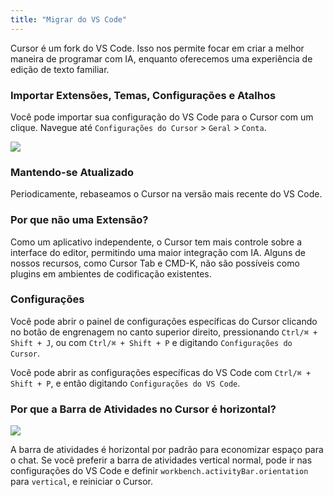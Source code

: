 ```yaml
---
title: "Migrar do VS Code"
---
```


Cursor é um fork do VS Code. Isso nos permite focar em criar a melhor maneira de programar com IA, enquanto oferecemos uma experiência de edição de texto familiar.

### Importar Extensões, Temas, Configurações e Atalhos

Você pode importar sua configuração do VS Code para o Cursor com um clique. Navegue até `Configurações do Cursor` > `Geral` > `Conta`.

<Frame>
  <img src="/images/get-started/vscode-import.png" />
</Frame>

### Mantendo-se Atualizado

Periodicamente, rebaseamos o Cursor na versão mais recente do VS Code.

### Por que não uma Extensão?

Como um aplicativo independente, o Cursor tem mais controle sobre a interface do editor, permitindo uma maior integração com IA. Alguns de nossos recursos, como Cursor Tab e CMD-K, não são possíveis como plugins em ambientes de codificação existentes.

### Configurações

Você pode abrir o painel de configurações específicas do Cursor clicando no botão de engrenagem no canto superior direito, pressionando `Ctrl/⌘ + Shift + J`, ou com `Ctrl/⌘ + Shift + P` e digitando `Configurações do Cursor`.

Você pode abrir as configurações específicas do VS Code com `Ctrl/⌘ + Shift + P`, e então digitando `Configurações do VS Code`.

### Por que a Barra de Atividades no Cursor é horizontal?

<Frame>
  <img src="/images/get-started/activity-bar.png" />
</Frame>

A barra de atividades é horizontal por padrão para economizar espaço para o chat. Se você preferir a barra de atividades vertical normal, pode ir nas configurações do VS Code e definir `workbench.activityBar.orientation` para `vertical`, e reiniciar o Cursor.

